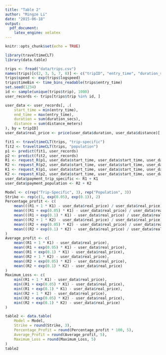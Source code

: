 ```yaml
---
title: "Table 2"
author: "Mingze Li"
date: "2015-06-18"
output:
  pdf_document:
    latex_engine: xelatex
---
```

```r
knitr::opts_chunk$set(echo = TRUE)
```
```r
library(traveltimeCLT)
library(data.table)
```

```r
trips <- fread("data/trips.csv")
names(trips)[c(2, 3, 5, 7, 8)] <- c("tripID", "entry_time", "duration_secs", "distance_meters", "linkID")
trips$speed <- exp(trips$logspeed)
trips$timeBin <- time_bins_readable(trips$entry_time)
set.seed(1234)
id <- sample(unique(trips$trip), 1000)
user_records <- trips[trips$trip %in% id, ]
```

```r
user_data <- user_records[, .(
    start_time = min(entry_time),
    end_time = max(entry_time),
    duration = sum(duration_secs),
    distance = sum(distance_meters)
), by = tripID]
user_data$real_price <- price(user_data$duration, user_data$distance)[, 1]
```
```r
fit1 <- traveltimeCLT(trips, "trip-specific")
fit2 <- traveltimeCLT(trips, "population")
p1 <- predict(fit1, user_records)
p2 <- predict(fit2, user_records)
R1 <- request_R(p1, user_data$start_time, user_data$start_time, user_data$distance, risk_free = 0)
R2 <- request_R(p2, user_data$start_time, user_data$start_time, user_data$distance, risk_free = 0)
K1 <- request_K(p1, user_data$start_time, user_data$start_time, user_data$distance, risk_free = 0)
K2 <- request_K(p2, user_data$start_time, user_data$start_time, user_data$distance, risk_free = 0)
user_data$payment_trip_specific <- R1 + K1
user_data$payment_population <- R2 + K2
```

```r
Model <- c(rep("Trip-Specific", 3), rep("Population", 3))
Strike <- rep(c(1, exp(0.05), exp(0.1)), 2)
Percentage_profit <- c(
    mean(((R1 + 1 * K1) - user_data$real_price) / user_data$real_price),
    mean(((R1 + exp(0.05) * K1) - user_data$real_price) / user_data$real_price),
    mean(((R1 + exp(0.1) * K1) - user_data$real_price) / user_data$real_price),
    mean(((R2 + 1 * K2) - user_data$real_price) / user_data$real_price),
    mean(((R2 + exp(0.05) * K2) - user_data$real_price) / user_data$real_price),
    mean(((R2 + exp(0.1) * K2) - user_data$real_price) / user_data$real_price)
)
Average_profit <- c(
    mean((R1 + 1 * K1) - user_data$real_price),
    mean((R1 + exp(0.05) * K1) - user_data$real_price),
    mean((R1 + exp(0.1) * K1) - user_data$real_price),
    mean((R2 + 1 * K2) - user_data$real_price),
    mean((R2 + exp(0.05) * K2) - user_data$real_price),
    mean((R2 + exp(0.1) * K2) - user_data$real_price)
)
Maximum_Loss <- c(
    min((R1 + 1 * K1) - user_data$real_price),
    min((R1 + exp(0.05) * K1) - user_data$real_price),
    min((R1 + exp(0.1) * K1) - user_data$real_price),
    min((R2 + 1 * K2) - user_data$real_price),
    min((R2 + exp(0.05) * K2) - user_data$real_price),
    min((R2 + exp(0.1) * K2) - user_data$real_price)
)
```

```r
table2 <- data.table(
    Model = Model,
    Strike = round(Strike, 3),
    Percentage_Profit = round(Percentage_profit * 100, 5),
    Average_Profit = round(Average_profit, 5),
    Maximum_Loss = round(Maximum_Loss, 5)
)
table2
```